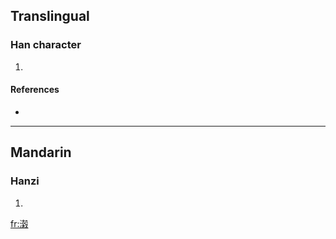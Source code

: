 ==Translingual==

===Han character===
{{Han char|rn=85|rad=水|as=14|sn=17|four=3714<sub>7</sub>|canj=水土木水 (EGDE)|ids=⿰氵⿰⿳士冖禾殳}}

# {{defn|Han|sort=水14}}

====References====
* {{Han ref|kx=0657.260|dkj=18541|hdz=31765.150|uh=6FF2|ud=28658|bh=ED58|bd=60760}}

----

==Mandarin==

===Hanzi===
{{cmn-hanzi|pin=[[gǔ]] ([[gu3]])|wg=ku<sup>3</sup>}}

# {{defn|Mandarin|sort=水14}}

[[fr:濲]]